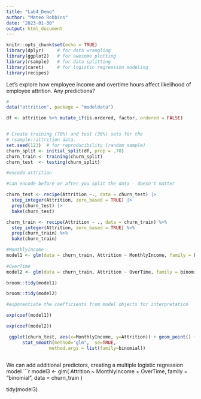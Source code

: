 ```yaml
---
title: "Lab4_Demo"
author: "Mateo Robbins"
date: "2023-01-30"
output: html_document
---
```


```r
knitr::opts_chunk$set(echo = TRUE)
library(dplyr)     # for data wrangling
library(ggplot2)   # for awesome plotting
library(rsample)   # for data splitting
library(caret)     # for logistic regression modeling
library(recipes)
```
Let's explore how employee income and overtime hours affect likelihood of employee attrition.  Any predictions?

```r
#
data("attrition", package = "modeldata")

df <- attrition %>% mutate_if(is.ordered, factor, ordered = FALSE)


# Create training (70%) and test (30%) sets for the 
# rsample::attrition data.
set.seed(123)  # for reproducibility (random sample)
churn_split <- initial_split(df, prop = .70)
churn_train <- training(churn_split)
churn_test  <- testing(churn_split)
```

```r
#encode attrition

#can encode before or after you split the data - doesn't matter

churn_test <- recipe(Attrition ~., data = churn_test) |> 
  step_integer(Attrition, zero_based = TRUE) |> 
  prep(churn_test) |> 
  bake(churn_test)


```

```r

churn_train <- recipe(Attrition ~ ., data = churn_train) %>%
  step_integer(Attrition, zero_based = TRUE) %>%
  prep(churn_train) %>%
  bake(churn_train)

```


```r
#MonthlyIncome
model1 <- glm(data = churn_train, Attrition ~ MonthlyIncome, family = binomial) #simple lpogistic regression
  
#OverTime
model2 <- glm(data = churn_train, Attrition ~ OverTime, family = binomial)
```


```r

broom::tidy(model1)

broom::tidy(model2)

```

```r
#exponentiate the coefficients from model objects for interpretation

exp(coef(model1))

exp(coef(model2))
```

```r
 ggplot(churn_test, aes(x=MonthlyIncome, y=Attrition)) + geom_point() +
      stat_smooth(method="glm",  se=TRUE,
                method.args = list(family=binomial))
                
```



We can add additional predictors, creating a multiple logistic regression model
```r
model3 <- glm(
  Attrition ~ MonthlyIncome + OverTime,
  family = "binomial", 
  data = churn_train
  )

tidy(model3)

